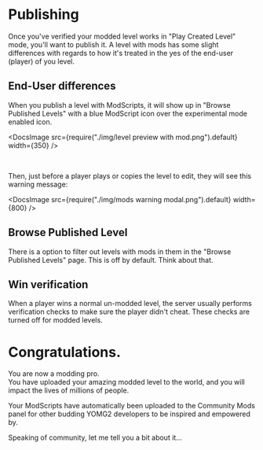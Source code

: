 
# Publishing

Once you've verified your modded level works in "Play Created Level" mode, you'll want to publish it. A level with mods has some slight differences with regards to how it's treated in the yes of the end-user (player) of you level.

## End-User differences

When you publish a level with ModScripts, it will show up in "Browse Published Levels" with a blue ModScript icon over the experimental mode enabled icon.

<DocsImage
  src={require("./img/level preview with mod.png").default}
  width={350}
/>

<br />

Then, just before a player plays or copies the level to edit, they will see this
warning message:

<DocsImage src={require("./img/mods warning modal.png").default} width={800} />

## Browse Published Level

There is a option to filter out levels with mods in them in the "Browse Published Levels" page. This is off by default. Think about that.

## Win verification

When a player wins a normal un-modded level, the server usually performs verification checks to make sure the player didn't cheat. These checks are turned off for modded levels.

# Congratulations.

You are now a modding pro.  
You have uploaded your amazing modded level to the world, and you will impact the lives of millions of people.

Your ModScripts have automatically been uploaded to the Community Mods panel for other budding YOMG2 developers to be inspired and empowered by.

Speaking of community, let me tell you a bit about it...
